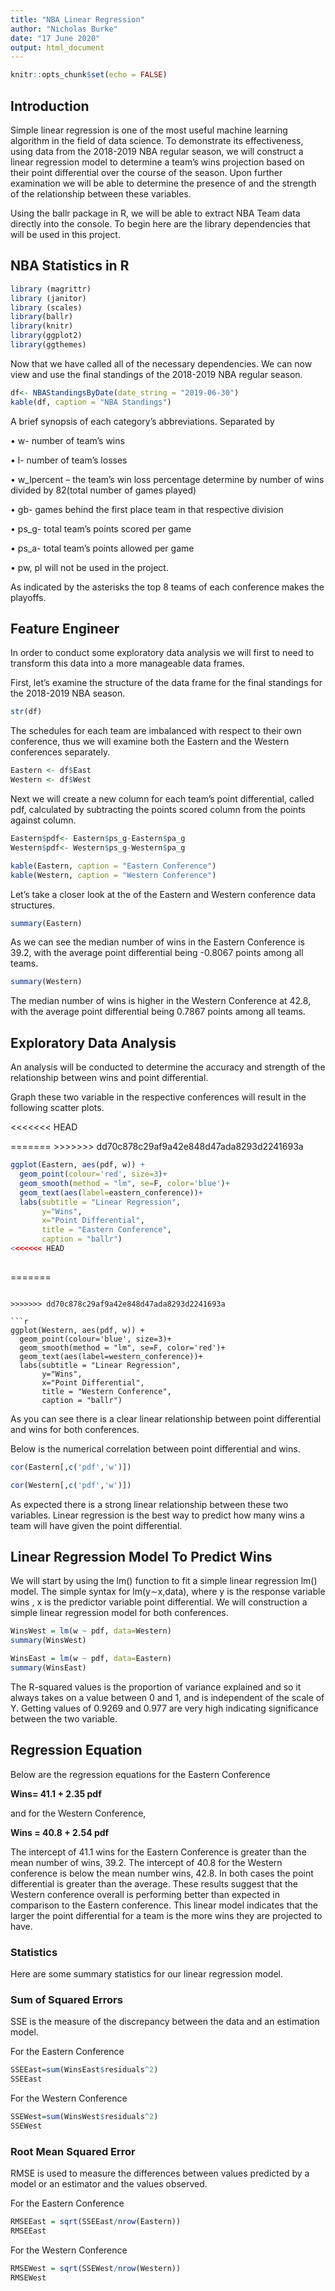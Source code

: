 ```yaml
---
title: "NBA Linear Regression"
author: "Nicholas Burke"
date: "17 June 2020"
output: html_document
---
```


```r
knitr::opts_chunk$set(echo = FALSE)
```

## Introduction

Simple linear regression is one of the most useful machine learning algorithm in the field of data science. To demonstrate its effectiveness, using data from the 2018-2019 NBA regular season, we will construct a linear regression model to determine a team's wins projection based on their point differential over the course of the season. Upon further examination we will be able to determine the presence of and the strength of the relationship between these variables.

Using the ballr package in R, we will be able to extract NBA Team data directly into the console. To begin here are the library dependencies that will be used in this project.

## NBA Statistics in R

```r
library (magrittr) 
library (janitor) 
library (scales) 
library(ballr)
library(knitr)
library(ggplot2)
library(ggthemes)

```
Now that we have called all of the necessary dependencies. We can now view and use the final standings of the 2018-2019 NBA regular season.

```r
df<- NBAStandingsByDate(date_string = "2019-06-30")
kable(df, caption = "NBA Standings")
```

A brief synopsis of each category’s abbreviations.
Separated by 

•	w- number of team’s wins

•	l- number of team’s losses

•	w_lpercent – the team’s win loss percentage determine by number of wins divided by 82(total number of games played)

•	gb- games behind the first place team in that respective division

•	ps_g- total team’s points scored per game 

•	ps_a- total team’s points allowed per game

•	pw, pl  will not be used in the project.

As indicated by the asterisks the top 8 teams of each conference makes the playoffs. 

## Feature Engineer
In order to conduct some exploratory data analysis we will first to need to transform this data into a more manageable data frames. 

First, let’s examine the structure of the data frame for the final standings for the 2018-2019 NBA season.


```r
str(df)
```

The schedules for each team are imbalanced with respect to their own conference, thus we will examine both the Eastern and the Western conferences separately.


```r
Eastern <- df$East
Western <- df$West
```
Next we will create a new column for each team’s point differential, called pdf, calculated by subtracting the points scored column from the points against column.
```r
Eastern$pdf<- Eastern$ps_g-Eastern$pa_g
Western$pdf<- Western$ps_g-Western$pa_g
```

```r
kable(Eastern, caption = "Eastern Conference")
kable(Western, caption = "Western Conference")
```


Let’s take a closer look at the of the Eastern and Western conference data structures.

```r
summary(Eastern)
```
As we can see the median number of wins in the Eastern Conference is 39.2, with the average point differential being -0.8067 points among all teams.

```r
summary(Western)
```
The median number of wins is higher in the Western Conference at  42.8, with the average point differential being 0.7867 points among all teams.

## Exploratory Data Analysis

An analysis will be conducted to determine the accuracy and strength of the relationship between wins and point differential.

Graph these two variable in the respective conferences will result in the following scatter plots.

<<<<<<< HEAD

=======
>>>>>>> dd70c878c29af9a42e848d47ada8293d2241693a
```r
ggplot(Eastern, aes(pdf, w)) +
  geom_point(colour='red', size=3)+
  geom_smooth(method = "lm", se=F, color='blue')+
  geom_text(aes(label=eastern_conference))+
  labs(subtitle = "Linear Regression",
       y="Wins",
       x="Point Differential",
       title = "Eastern Conference",
       caption = "ballr")
<<<<<<< HEAD
  
``` 


=======
``` 

>>>>>>> dd70c878c29af9a42e848d47ada8293d2241693a

```r
ggplot(Western, aes(pdf, w)) +
  geom_point(colour='blue', size=3)+
  geom_smooth(method = "lm", se=F, color='red')+
  geom_text(aes(label=western_conference))+
  labs(subtitle = "Linear Regression",
       y="Wins",
       x="Point Differential",
       title = "Western Conference",
       caption = "ballr")
```


As you can see there is a clear linear relationship between point differential and wins for both conferences. 

Below is the numerical correlation between point differential and wins.


```r
cor(Eastern[,c('pdf','w')])
```


```r
cor(Western[,c('pdf','w')])
```

As expected there is a strong linear relationship between these two variables. Linear regression is the best way to predict how many wins a team will have given the point differential.

## Linear Regression Model To Predict Wins

We will start by using the lm() function to fit a simple linear regression lm() model. The simple syntax for lm(y∼x,data), where y is the response variable wins , x is the  predictor variable point differential. We will construction a simple linear regression model for both conferences.


```r
WinsWest = lm(w ~ pdf, data=Western)
summary(WinsWest)

```

```r
WinsEast = lm(w ~ pdf, data=Eastern)
summary(WinsEast)

```

The R-squared values is the proportion of variance explained and so it always takes on a value between 0 and 1, and is independent of the scale of  Y. Getting values of 0.9269 and 0.977 are very high indicating significance between the two variable. 

## Regression Equation
Below are the regression equations for the Eastern Conference

**Wins= 41.1 + 2.35 pdf**

and for the Western Conference,

**Wins = 40.8 + 2.54 pdf**

The intercept of 41.1 wins for the Eastern Conference is greater than the mean number of wins, 39.2. The intercept of 40.8 for the Western conference is below the mean number wins, 42.8. 
In both cases the point differential is greater than the average. These results suggest that the Western conference overall is performing better than expected in comparison to the Eastern conference. This linear model indicates that the larger the point differential for a team is the more wins they are projected to have. 

### Statistics
Here are some summary statistics for our linear regression model.

### Sum of Squared Errors

SSE is the measure of the discrepancy between the data and an estimation model.

For the Eastern Conference
```r
SSEEast=sum(WinsEast$residuals^2)
SSEEast

```

For the Western Conference
```r
SSEWest=sum(WinsWest$residuals^2)
SSEWest

```

### Root Mean Squared Error

RMSE is used to measure the differences between values predicted by a model or an estimator and the values observed.

For the Eastern Conference

```r
RMSEEast = sqrt(SSEEast/nrow(Eastern))
RMSEEast
```

For the Western Conference

```r
RMSEWest = sqrt(SSEWest/nrow(Western))
RMSEWest
```
